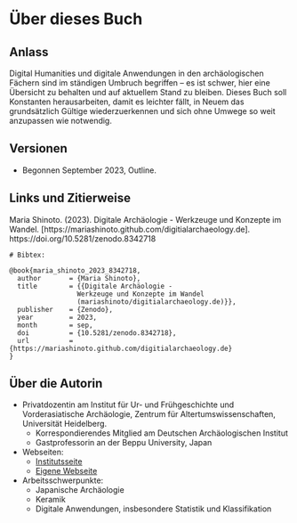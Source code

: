# Über dieses Buch {.unnumbered}

## Anlass

Digital Humanities und digitale Anwendungen in den archäologischen Fächern sind im ständigen Umbruch begriffen -- es ist schwer, hier eine Übersicht zu behalten und auf aktuellem Stand zu bleiben. Dieses Buch soll Konstanten herausarbeiten, damit es leichter fällt, in Neuem das grundsätzlich Gültige wiederzuerkennen und sich ohne Umwege so weit anzupassen wie notwendig.

## Versionen

- Begonnen September 2023, Outline.


## Links und Zitierweise


Maria Shinoto. (2023). Digitale Archäologie - Werkzeuge und Konzepte im Wandel. [https://mariashinoto.github.com/digitialarchaeology.de]. https://doi.org/10.5281/zenodo.8342718


```
# Bibtex:

@book{maria_shinoto_2023_8342718,
  author       = {Maria Shinoto},
  title        = {{Digitale Archäologie - 
                 Werkzeuge und Konzepte im Wandel
                 (mariashinoto/digitialarchaeology.de)}},
  publisher    = {Zenodo},
  year         = 2023,
  month        = sep,
  doi          = {10.5281/zenodo.8342718},
  url          = {https://mariashinoto.github.com/digitialarchaeology.de}
}
```

## Über die Autorin

- Privatdozentin am Institut für Ur- und Frühgeschichte und Vorderasiatische Archäologie, Zentrum für Altertumswissenschaften, Universität Heidelberg.
  - Korrespondierendes Mitglied am Deutschen Archäologischen Institut
  - Gastprofessorin an der Beppu University, Japan
- Webseiten: 
  - [Institutsseite](https://www.uni-heidelberg.de/fakultaeten/philosophie/zaw/ufg/mitarbeiter/shinoto_maria.html)
  - [Eigene Webseite](https://ac.shinoto.net)
- Arbeitsschwerpunkte: 
  - Japanische Archäologie
  - Keramik
  - Digitale Anwendungen, insbesondere Statistik und Klassifikation